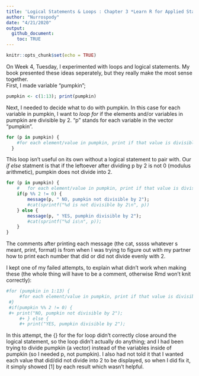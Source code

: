```yaml
---
title: 'Logical Statements & Loops : Chapter 3 *Learn R for Applied Statistics : With Data Visualizations, Regressions, and Statistics*'
author: "Nurrospody"
date: "4/21/2020"
output:
  github_document:
    toc: TRUE
---
```


```r
knitr::opts_chunk$set(echo = TRUE)
```

On Week 4, Tuesday, I experimented with loops and logical statements.  My book presented these ideas seperately, but they really make the most sense together.  
First, I made variable "pumpkin";
```r
pumpkin <- c(1:13); print(pumpkin)
```
Next, I needed to decide what to do with pumpkin.  In this case for each variable in pumpkin, I want to *loop* *for* if the elements and/or variables in pumpkin are divisible by 2. "p" stands for each variable in the vector "pumpkin".
```r
for (p in pumpkin) {
    #for each element/value in pumpkin, print if that value is divisible by 2 
  }
```
This loop isn't useful on its own without a logical statement to pair with.  Our *if else* statment is that if the leftoever after dividing p by 2 is not 0 (modulus arithmetic), pumpkin does not divide into 2.  
```r
for (p in pumpkin) {
    #	for each element/value in pumpkin, print if that value is divisible by 2
    if(p %% 2 != 0) { 
        message(p, " NO, pumpkin not divisible by 2");
        #cat(sprintf("%d is not divisible by 2\n", p))
    } else {
        message(p, " YES, pumpkin divisible by 2");
        #cat(sprintf("%d is\n", p));
    }
}
```
The comments after printing each message (the cat, sssss whatever s meant, print, format) is from when I was trying to figure out with my partner how to print each number that did or did not divide evenly with 2.

I kept one of my failed attempts, to explain what didn't work when making these (the whole thing will have to be a comment, otherwise Rmd won't knit correctly):
```r
#for (pumpkin in 1:13) {
     #for each element/value in pumpkin, print if that value is divisible by 2
 #}
 #if(pumpkin %% 2 != 0) { 
 #+ print("NO, pumpkin not divisible by 2");
     #+ } else {
     #+ print("YES, pumpkin divisible by 2");
```
In this attempt, the {} for the for loop didn't correctly close around the logical statement, so the loop didn't actually do anything; and I had been trying to divide pumpkin (a vector) instead of the variables inside of pumpkin (so I needed p, not pumpkin).  I also had not told it that I wanted each value that did/did not divide into 2 to be displayed, so when I did fix it, it simply showed [1] by each result which wasn't helpful.
